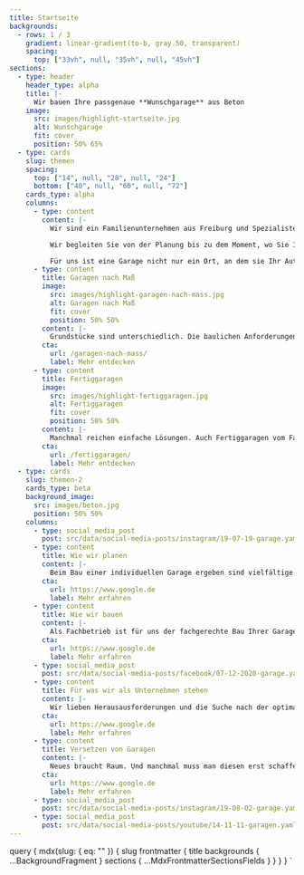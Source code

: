 ```yaml
---
title: Startseite
backgrounds:
  - rows: 1 / 3
    gradient: linear-gradient(to-b, gray.50, transparent)
    spacing:
      top: ["33vh", null, "35vh", null, "45vh"]
sections:
  - type: header
    header_type: alpha
    title: |-
      Wir bauen Ihre passgenaue **Wunschgarage** aus Beton
    image:
      src: images/highlight-startseite.jpg
      alt: Wunschgarage
      fit: cover
      position: 50% 65%
  - type: cards
    slug: themen
    spacing:
      top: ["14", null, "28", null, "24"]
      bottom: ["40", null, "60", null, "72"]
    cards_type: alpha
    columns:
      - type: content
        content: |-
          Wir sind ein Familienunternehmen aus Freiburg und Spezialisten für Betongaragen nach Maß. Bei uns bekommen Sie ganzheitliche Lösungen: individuell, passgenau, besonders.

          Wir begleiten Sie von der Planung bis zu dem Moment, wo Sie Ihre fertige Garage das erst Mal sehen und wahrnehmen, wie wunderbar sie Ihr Grundstück und die bestehende Architektur ergänzt.

          Für uns ist eine Garage nicht nur ein Ort, an dem sie Ihr Auto und andere Dinge unterbringen. Für uns ist eine Garage Ausdruck von Individualität. Der Raum, der Ihr Wohnumfeld stimmig ergänzt. Der Raum, der passgenau von uns für Sie entwickelt wird.
      - type: content
        title: Garagen nach Maß
        image:
          src: images/highlight-garagen-nach-mass.jpg
          alt: Garagen nach Maß
          fit: cover
          position: 50% 50%
        content: |-
          Grundstücke sind unterschiedlich. Die baulichen Anforderungen an die Garage somit meist auch. Wir können Ihnen die passgenaue Garage für alle Gegebenheiten planen und bauen: für Hanglagen, für Nischen und Ecken, zum Überfahren, für schräge Grundstücksgrenzen, in Überhöhe – es bleiben keine Wünsche offen.
        cta:
          url: /garagen-nach-mass/
          label: Mehr entdecken
      - type: content
        title: Fertiggaragen
        image:
          src: images/highlight-fertiggaragen.jpg
          alt: Fertiggaragen
          fit: cover
          position: 50% 50%
        content: |-
          Manchmal reichen einfache Lösungen. Auch Fertiggaragen vom Fachmann können gute, kostengünstige Lösungen sein. Wir liefern Ihnen diese Varianten fix fertig auf Ihr Grundstück. Dabei haben Sie die Wahl zwischen Einzel,- Doppel oder Reihengaragen in verschiedenen Standard-Maßen.
        cta:
          url: /fertiggaragen/
          label: Mehr entdecken
  - type: cards
    slug: themen-2
    cards_type: beta
    background_image:
      src: images/beton.jpg
      position: 50% 50%
    columns:
      - type: social_media_post
        post: src/data/social-media-posts/instagram/19-07-19-garage.yaml
      - type: content
        title: Wie wir planen
        content: |-
          Beim Bau einer individuellen Garage ergeben sind vielfältige Fragestellungen. Wir beantworten solche Fragen jeden Tag und unterstützen Sie, damit alle baurechtlichen Grundlagen berücksichtigt werden, das Projekt optimal geplant wird und Ihre Wünsche bestmöglich umgesetzt werden.
        cta:
          url: https://www.google.de
          label: Mehr erfahren
      - type: content
        title: Wie wir bauen
        content: |-
          Als Fachbetrieb ist für uns der fachgerechte Bau Ihrer Garage ein wichtiges Anliegen. Dieses sichern wir mit unserer Erfahrung und der Auswahl von hochwertigen Materialien ab - angefangen vom Beton über Putze und Farben bis hin zur Ausstattung und Dach-Beschichtung. Und auch die statische Berechnung ist bei uns mit inbegriffen.
        cta:
          url: https://www.google.de
          label: Mehr erfahren
      - type: social_media_post
        post: src/data/social-media-posts/facebook/07-12-2020-garage.yaml
      - type: content
        title: Für was wir als Unternehmen stehen
        content: |-
          Wir lieben Herausausforderungen und die Suche nach der optimalen Lösung. Bei uns bekommen Sie von der Planung bis zur Umsetzung alles aus einer Hand. Gemeinsam schaffen wir Werte – extern sichtbare mit unseren Projekten und intern gelebt durch unsere familiäre Firmenkultur. Wir sind stolz auf unser Team aus fachlich versierten Mitarbeitern, die unsere Ziele teilen und die passende berufliche Basis und Erfahrung mitbringen.
        cta:
          url: https://www.google.de
          label: Mehr erfahren
      - type: content
        title: Versetzen von Garagen
        content: |-
          Neues braucht Raum. Und manchmal muss man diesen erst schaffen. Wir vesetzten Ihre alte Garage am Stück. Dafür nutzen wir unseren speziellen LKW, der bis zu 16 Tonnen anheben, aufladen und wegbringen kann. So können Sie das gute Stück entweder auf ein neues Fundament setzen, an einen anderen Platz auf Ihrem Grundstück bringen oder direkt entsorgen lassen.
        cta:
          url: https://www.google.de
          label: Mehr erfahren
      - type: social_media_post
        post: src/data/social-media-posts/instagram/19-08-02-garage.yaml
      - type: social_media_post
        post: src/data/social-media-posts/youtube/14-11-11-garagen.yaml
---
```



  query {
    mdx(slug: { eq: "" }) {
      slug
      frontmatter {
        title
        backgrounds {
          ...BackgroundFragment
        }
        sections {
          ...MdxFrontmatterSectionsFields
        }
      }
    }
  }
`
